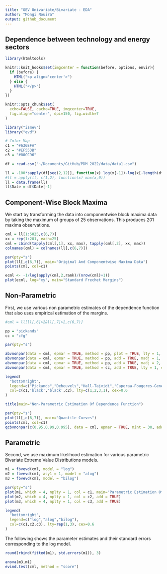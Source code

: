 ```yaml
---
title: "GEV Univariate/Bivariate - EDA"
author: "Mongi Nouira"
output: github_document
---
```


## Dependence between technology and energy sectors

```r
library(htmltools)

knitr::knit_hooks$set(imgcenter = function(before, options, envir){
  if (before) {
    HTML("<p align='center'>")
  } else {
    HTML("</p>")
  }
})

knitr::opts_chunk$set(
  echo=FALSE, cache=TRUE, imgcenter=TRUE, 
  fig.align="center", dpi=150, fig.width=7
)

library("ismev")
library("evd")

# Color Map
c1 = "#636EFA"
c2 = "#EF553B"
c3 = "#00CC96"
```

```r
df = read.csv("~/Documents/GitHub/PDM_2022/data/data1.csv")

ll = -100*sapply(df[seq(2,12)], function(x) log(x[-1])-log(x[-length(df$Date)]))
#ll = apply(ll, c(1,2), function(x) max(x,0))
ll = data.frame(ll)
ll$Date = df$Date[-1]
```

## Component-Wise Block Maxima

We start by transforming the data into componentwise block maxima data by taking the maximum of groups of 25 observations. This produces 201 maxima observations.

```r
cml = ll[1:5025,c(6,7)]
xx = rep(1:201, each=25)
cml = cbind(tapply(cml[,1], xx, max), tapply(cml[,2], xx, max))
colnames(cml) = colnames(ll[,c(6,7)])

par(pty="s")
plot(ll[,c(6,7)], main="Original And Componentwise Maxima Data")
points(cml, col=c1)

ecml <- -1/log(apply(cml,2,rank)/(nrow(cml)+1))
plot(ecml, log="xy", main="Standard Frechet Margins")
```

## Non-Parametric

First, we use various non parametric estimates of the dependence function that also uses empirical estimation of the margins.

```r
#cml = ll[ll[,6]>2&ll[,7]>2,c(6,7)]

pp = "pickands"
cc = "cfg"

par(pty="s")

abvnonpar(data = cml, epmar = TRUE, method = pp, plot = TRUE, lty = 1, col=c1)
abvnonpar(data = cml, epmar = TRUE, method = pp, add = TRUE, madj = 1, lty = 2)
abvnonpar(data = cml, epmar = TRUE, method = pp, add = TRUE, madj = 2, lty = 3)
abvnonpar(data = cml, epmar = TRUE, method = cc, add = TRUE, lty = 1, col=c2)

legend(
  "bottomright", 
  legend=c("Pickands","Deheuvels","Hall-Tajvidi","Caperaa-Fougeres-Genest"), 
  col=c(c1,'black','black',c2), lty=c(1,2,3,1), cex=0.6
)

title(main="Non-Parametric Estimation Of Dependence Function")
```

```r
par(pty="s")
plot(ll[,c(6,7)], main="Quantile Curves")
points(cml, col=c1)
qcbvnonpar(c(0.95,0.99,0.995), data = cml, epmar = TRUE, mint = 30, add = TRUE, col = c2)
```

## Parametric

Second, we use maximum likelihood estimation for various parametric Bivariate Extreme Value Distributions models.

```r
m1 = fbvevd(cml, model = "log")
m2 = fbvevd(cml, asy1 = 1, model = "alog")
m3 = fbvevd(cml, model = "bilog")

par(pty="s")
plot(m1, which = 4, nplty = 1, col = c1, main="Parametric Estimation Of Dependence Function")
plot(m2, which = 4, nplty = 1, col = c2, add = TRUE)
plot(m3, which = 4, nplty = 1, col = c3, add = TRUE)

legend(
  "bottomright", 
  legend=c("log","alog","bilog"), 
  col=c(c1,c2,c3), lty=rep(1,3), cex=0.6
)
```

The following shows the parameter estimates and their standard errors corresponding to the log model.

```r
round(rbind(fitted(m1), std.errors(m1)), 3)
```

```r
anova(m3,m1)
evind.test(cml, method = "score")
```

